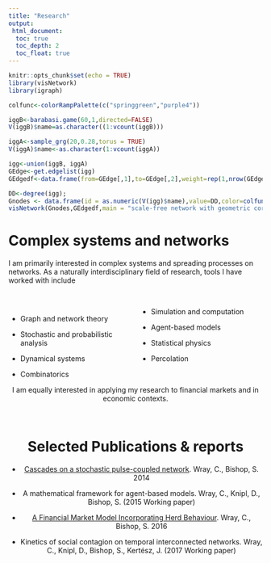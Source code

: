 ```yaml
---
title: "Research"
output:
 html_document:
  toc: true
  toc_depth: 2
  toc_float: true
---
```


```r
knitr::opts_chunk$set(echo = TRUE)
library(visNetwork)
library(igraph)
```
```r
colfunc<-colorRampPalette(c("springgreen","purple4"))

iggB<-barabasi.game(60,1,directed=FALSE)
V(iggB)$name=as.character((1:vcount(iggB)))

iggA<-sample_grg(20,0.28,torus = TRUE)
V(iggA)$name<-as.character(1:vcount(iggA))

igg<-union(iggB, iggA)
GEdge<-get.edgelist(igg)
GEdgedf<-data.frame(from=GEdge[,1],to=GEdge[,2],weight=rep(1,nrow(GEdge)),color=rep("purple",nrow(GEdge)))

DD<-degree(igg);
Gnodes <- data.frame(id = as.numeric(V(igg)$name),value=DD,color=colfunc(10)[cut(DD,breaks=10,labels=FALSE)])
visNetwork(Gnodes,GEdgedf,main = "scale-free network with geometric core") %>% visInteraction(dragView=FALSE,zoomView=FALSE)
```

# Complex systems and networks

I am primarily interested in complex systems and spreading processes on networks. As a naturally interdisciplinary field of research, tools I have worked with include
<style>
  .col2 {
    columns: 2 150px;         /* number of columns and width in pixels*/
    -webkit-columns: 2 150px; /* chrome, safari */
    -moz-columns: 2 150px;    /* firefox */
  }
</style>

<br>

<div class="col2">

- Graph and network theory
- Stochastic and probabilistic analysis
- Dynamical systems
- Combinatorics

- Simulation and computation
- Agent-based models
- Statistical physics
- Percolation
</div>
<center>

I am equally interested in applying my research to financial markets and in economic contexts.

<br>

# Selected Publications & reports

- [Cascades on a stochastic pulse-coupled network](http://www.nature.com/articles/srep06355). Wray, C., Bishop, S. 2014

- A mathematical framework for agent-based models. Wray, C., Knipl, D., Bishop, S. (2015 Working paper)

- [A Financial Market Model Incorporating Herd Behaviour](http://journals.plos.org/plosone/article?id=10.1371/journal.pone.0151790). Wray, C., Bishop, S. 2016

- Kinetics of social contagion on temporal interconnected networks. Wray, C., Knipl, D., Bishop, S., Kertész, J. (2017 Working paper)




